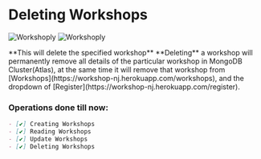 
# Deleting Workshops
<Bleed>![Workshoply](../../public/delete.png)</Bleed>
<Bleed>![Workshoply](../../public/deleted_alert.png)</Bleed>

<div className="p-4 border border-gray-200 dark:border-gray-900 rounded mt-6">
**This will delete the specified workshop**

<Callout emoji="✅">
  **Deleting** a workshop will permanently remove all details of the particular workshop in MongoDB Cluster(Atlas), at the same time it will remove that workshop from [Workshops](https://workshop-nj.herokuapp.com/workshops), and the dropdown of [Register](https://workshop-nj.herokuapp.com/register).
</Callout>
</div>

### Operations done till now:
```markdown
- [✔️] Creating Workshops
- [✔️] Reading Workshops
- [✔️] Update Workshops
- [✔️] Deleting Workshops
```